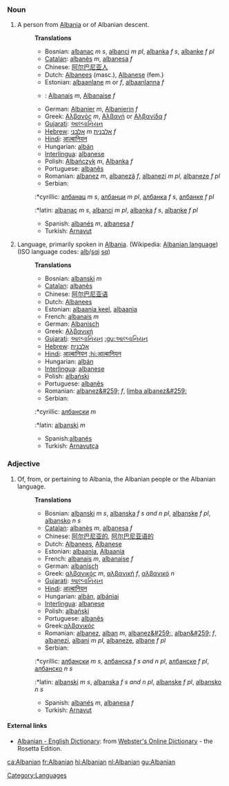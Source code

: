 ===Noun===
#A person from [[Albania]] or of Albanian descent.
#:'''Translations'''
#:*Bosnian: [[albanac]] ''m s'', [[albanci]] ''m pl'', [[albanka]] ''f s'', [[albanke]] ''f pl''
#:*[[Catalan]]: [[albanès]] ''m'', [[albanesa]] ''f''
#:*Chinese: [[阿尔巴尼亚人]]
#:*Dutch:  [[Albanees]] (masc.), [[Albanese]] (fem.)
#:*Estonian: [[albaanlane]] ''m'' or ''f'', [[albaanlanna]] ''f''
#:*{{fr}}: [[Albanais]] ''m'', [[Albanaise]] ''f''
#:*German: [[Albanier]] ''m'', [[Albanierin]] ''f''
#:*Greek: [[Αλβανός]] ''m'', [[Αλβανή]] or [[Αλβανίδα]] ''f''
#:*[[Gujarati]]: [[આલ્બાનિયન]]
#:*[[Hebrew]]: [[אלבני]] ''m'' [[אלבנית]] ''f''
#:*[[Hindi]]: [[आल्बानियन]]
#:*Hungarian: [[albán]]
#:*[[Interlingua]]: [[albanese]]
#:*Polish: [[Albańczyk]] ''m'', [[Albanka]] ''f''
#:*Portuguese: [[albanês]]
#:*Romanian: [[albanez]] ''m'', [[albanezã]] ''f'', [[albanezi]] ''m pl'', [[albaneze]] ''f pl''
#:*Serbian:
#::*cyrillic: [[албанац]] ''m s'', [[албанци]] ''m pl'', [[албанка]] ''f s'', [[албанке]] ''f pl''
#::*latin: [[albanac]] ''m s'', [[albanci]] ''m pl'', [[albanka]] ''f s'', [[albanke]] ''f pl''
#:*Spanish: [[albanés]] ''m'', [[albanesa]] ''f''
#:*Turkish: [[Arnavut]]
#Language, primarily spoken in [[Albania]]. (Wikipedia: [[w:Albanian language|Albanian language]]) (ISO language codes: [[alb]]/[[sqi]]   [[sq]])
#:'''Translations'''
#:*Bosnian: [[albanski]] ''m''
#:*[[Catalan]]: [[albanès]]
#:*Chinese: [[阿尔巴尼亚语]]
#:*Dutch: [[Albanees]]
#:*Estonian: [[albaania keel]], [[albaania]]
#:*French: [[albanais]] ''m''
#:*German: [[Albanisch]]
#:*Greek: [[Αλβανική]]
#:*[[Gujarati]]: [[આલ્બાનિયન]] [[:gu:આલ્બાનિયન]]
#:*[[Hebrew]]: [[אלבנית]]
#:*[[Hindi]]: [[आल्बानियन]] [[:hi:आल्बानियन]]
#:*Hungarian: [[albán]]
#:*[[Interlingua]]: [[albanese]]
#:*Polish: [[albański]]
#:*Portuguese: [[albanês]]
#:*Romanian: [[albanez&#259;]] ''f'', [[limba albanez&#259;]]
#:*Serbian:
#::*cyrillic: [[албански]] ''m''
#::*latin: [[albanski]] ''m''
#:*Spanish:[[albanés]]
#:*Turkish: [[Arnavutça]]

===Adjective===
#Of, from, or pertaining to Albania, the Albanian people or the Albanian language.
#:'''Translations'''
#:*Bosnian: [[albanski]] ''m s'', [[albanska]] ''f s and n pl'', [[albanske]] ''f pl'', [[albansko]] ''n s''
#:*[[Catalan]]: [[albanès]] ''m'', [[albanesa]] ''f''
#:*Chinese: [[阿尔巴尼亚的]], [[阿尔巴尼亚语的]]
#:*Dutch: [[Albanees]], [[Albanese]]
#:*Estonian: [[albaania]], [[Albaania]]
#:*French: [[albanais]] ''m'', [[albanaise]] ''f''
#:*German: [[albanisch]]
#:*Greek: [[αλβανικός]] ''m'', [[αλβανική]] ''f'', [[αλβανικό]] ''n''
#:*[[Gujarati]]: [[આલ્બાનિયન]]
#:*[[Hindi]]: [[आल्बानियन]]
#:*Hungarian: [[albán]], [[albániai]]
#:*[[Interlingua]]: [[albanese]]
#:*Polish: [[albański]]
#:*Portuguese: [[albanês]]
#:*Greek:[[αλβανικός]]
#:*Romanian: [[albanez]], [[alban]] ''m'', [[albanez&#259;]], [[alban&#259;]] ''f'', [[albanezi]], [[albani]] ''m pl'', [[albaneze]], [[albane]] ''f pl''
#:*Serbian:
#::*cyrillic: [[албански]] ''m s'', [[албанска]] ''f s and n pl'', [[албанске]] ''f pl'', [[албанско]] ''n s''
#::*latin: [[albanski]] ''m s'', [[albanska]] ''f s and n pl'', [[albanske]] ''f pl'', [[albansko]] ''n s''
#:*Spanish: [[albanés]] ''m'', [[albanesa]] ''f''
#:*Turkish: [[Arnavut]]

==== External links====
{{Interwiktionary|code=sq}}
*[http://www.websters-online-dictionary.org/definition/Albanian-english/ Albanian - English Dictionary]: from [http://www.websters-online-dictionary.org Webster's Online Dictionary] - the Rosetta Edition.

[[ca:Albanian]]
[[fr:Albanian]]
[[hi:Albanian]]
[[nl:Albanian]]
[[gu:Albanian]]
[[Category:Languages]]